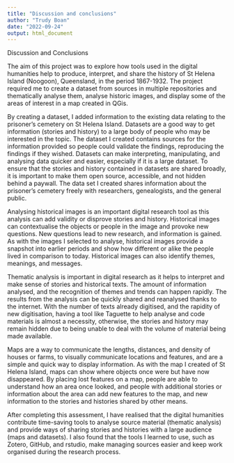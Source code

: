 ```yaml
---
title: "Discussion and conclusions"
author: "Trudy Boan"
date: "2022-09-24"
output: html_document
---
```


Discussion and Conclusions

The aim of this project was to explore how tools used in the digital humanities help to produce, interpret, and share the history of St Helena Island (Noogoon), Queensland, in the period 1867-1932. The project required me to create a dataset from sources in multiple repositories and thematically analyse them, analyse historic images, and display some of the areas of interest in a map created in QGis.

By creating a dataset, I added information to the existing data relating to the prisoner's cemetery on St Helena Island. Datasets are a good way to get information (stories and history) to a large body of people who may be interested in the topic. The dataset I created contains sources for the information provided so people could validate the findings, reproducing the findings if they wished. Datasets can make interpreting, manipulating, and analysing data quicker and easier, especially if it is a large dataset. To ensure that the stories and history contained in datasets are shared broadly, it is important to make them open source, accessible, and not hidden behind a paywall. The data set I created shares information about the prisoner's cemetery freely with researchers, genealogists, and the general public.

Analysing historical images is an important digital research tool as this analysis can add validity or disprove stories and history. Historical images can contextualise the objects or people in the image and provoke new questions. New questions lead to new research, and information is gained. As with the images I selected to analyse, historical images provide a snapshot into earlier periods and show how different or alike the people lived in comparison to today. Historical images can also identify themes, meanings, and messages.

Thematic analysis is important in digital research as it helps to interpret and make sense of stories and historical texts. The amount of information analysed, and the recognition of themes and trends can happen rapidly. The results from the analysis can be quickly shared and reanalysed thanks to the internet. With the number of texts already digitised, and the rapidity of new digitisation, having a tool like Taguette to help analyse and code materials is almost a necessity, otherwise, the stories and history may remain hidden due to being unable to deal with the volume of material being made available.

Maps are a way to communicate the lengths, distances, and density of houses or farms, to visually communicate locations and features, and are a simple and quick way to display information. As with the map I created of St Helena Island, maps can show where objects once were but have now disappeared. By placing lost features on a map, people are able to understand how an area once looked, and people with additional stories or information about the area can add new features to the map, and new information to the stories and histories shared by other means.

After completing this assessment, I have realised that the digital humanities contribute time-saving tools to analyse source material (thematic analysis) and provide ways of sharing stories and histories with a large audience (maps and datasets). I also found that the tools I learned to use, such as Zotero, GitHub, and rstudio, make managing sources easier and keep work organised during the research process.
